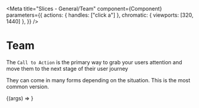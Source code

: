 
<Meta
  title="Slices - General/Team"
  component={Component}
  parameters={{
    actions: { handles: ["click a"] },
    chromatic: { viewports: [320, 1440] },
  }}
/>

# Team

The `Call to Action` is the primary way to grab your users attention and move them to the next stage of their user journey

They can come in many forms depending on the situation. This is the most common version.

<Preview withToolbar>
  <Story name="Team" args={mocks}>
    {(args) => <Component {...args} />}
  </Story>
  <div />
</Preview>

<ArgsTable story="Team" />
